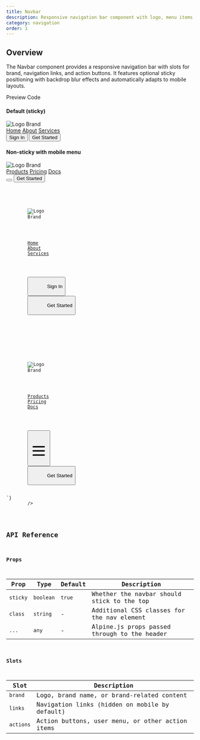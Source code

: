 ```yaml
---
title: Navbar
description: Responsive navigation bar component with logo, menu items, and mobile toggle support
category: navigation
order: 1
---
```



## Overview

The Navbar component provides a responsive navigation bar with slots for brand, navigation links, and action buttons. It features optional sticky positioning with backdrop blur effects and automatically adapts to mobile layouts.

<Tabs defaultValue="preview" class="h-auto">
    <TabsList variant="pills" slot="list">
        <TabsTrigger value="preview" variant="pills">
            Preview
        </TabsTrigger>
        <TabsTrigger value="code" variant="pills">
            Code
        </TabsTrigger>
    </TabsList>
    <TabsContent value="preview" preview class="flex flex-col gap-6">
        <div>
            <h4 class="text-sm font-medium mb-2">Default (sticky)</h4>
            <Navbar>
                <div slot="brand" class="flex items-center gap-2">
                    <img src="/logo.svg" alt="Logo" class="w-8 h-8" />
                    <span class="font-bold text-lg">Brand</span>
                </div>
                <div slot="links" class="flex items-center space-x-6">
                    <a href="#" class="text-sm font-medium hover:text-primary transition-colors">Home</a>
                    <a href="#" class="text-sm font-medium hover:text-primary transition-colors">About</a>
                    <a href="#" class="text-sm font-medium hover:text-primary transition-colors">Services</a>
                </div>
                <div slot="actions" class="flex items-center gap-2">
                    <button class="px-3 py-1 text-sm border border-border rounded-md hover:bg-accent transition-colors">
                        Sign In
                    </button>
                    <button class="px-3 py-1 text-sm bg-primary text-primary-foreground rounded-md hover:bg-primary/90 transition-colors">
                        Get Started
                    </button>
                </div>
            </Navbar>
        </div>
        <div>
            <h4 class="text-sm font-medium mb-2">Non-sticky with mobile menu</h4>
            <Navbar sticky={false} x-data="{ mobileMenuOpen: false }">
                <div slot="brand" class="flex items-center gap-2">
                    <img src="/logo.svg" alt="Logo" class="w-8 h-8" />
                    <span class="font-bold text-lg">Brand</span>
                </div>
                <div slot="links" class="flex items-center space-x-6">
                    <a href="#" class="text-sm font-medium hover:text-primary transition-colors">Products</a>
                    <a href="#" class="text-sm font-medium hover:text-primary transition-colors">Pricing</a>
                    <a href="#" class="text-sm font-medium hover:text-primary transition-colors">Docs</a>
                </div>
                <div slot="actions" class="flex items-center gap-2">
                    <button 
                        @click="mobileMenuOpen = !mobileMenuOpen"
                        class="md:hidden p-2 text-muted-foreground hover:text-foreground transition-colors"
                    >
                        <svg class="w-5 h-5" fill="none" stroke="currentColor" viewBox="0 0 24 24">
                            <path stroke-linecap="round" stroke-linejoin="round" stroke-width="2" d="M4 6h16M4 12h16M4 18h16"></path>
                        </svg>
                    </button>
                    <button class="hidden md:block px-3 py-1 text-sm bg-primary text-primary-foreground rounded-md hover:bg-primary/90 transition-colors">
                        Get Started
                    </button>
                </div>
            </Navbar>
        </div>
    </TabsContent>
    <TabsContent value="code">
        <Code
            language="astro"
            code={`---
---

<!-- Default sticky navbar -->
<Navbar>
    <div slot="brand" class="flex items-center gap-2">
        <img src="/logo.svg" alt="Logo" class="w-8 h-8" />
        <span class="font-bold text-lg">Brand</span>
    </div>
    <div slot="links" class="flex items-center space-x-6">
        <a href="#" class="text-sm font-medium hover:text-primary transition-colors">Home</a>
        <a href="#" class="text-sm font-medium hover:text-primary transition-colors">About</a>
        <a href="#" class="text-sm font-medium hover:text-primary transition-colors">Services</a>
    </div>
    <div slot="actions" class="flex items-center gap-2">
        <button class="px-3 py-1 text-sm border border-border rounded-md hover:bg-accent transition-colors">
            Sign In
        </button>
        <button class="px-3 py-1 text-sm bg-primary text-primary-foreground rounded-md hover:bg-primary/90 transition-colors">
            Get Started
        </button>
    </div>
</Navbar>

<!-- Non-sticky with mobile menu toggle -->
<Navbar sticky={false} x-data="{ mobileMenuOpen: false }">
    <div slot="brand" class="flex items-center gap-2">
        <img src="/logo.svg" alt="Logo" class="w-8 h-8" />
        <span class="font-bold text-lg">Brand</span>
    </div>
    <div slot="links" class="flex items-center space-x-6">
        <a href="#" class="text-sm font-medium hover:text-primary transition-colors">Products</a>
        <a href="#" class="text-sm font-medium hover:text-primary transition-colors">Pricing</a>
        <a href="#" class="text-sm font-medium hover:text-primary transition-colors">Docs</a>
    </div>
    <div slot="actions" class="flex items-center gap-2">
        <button 
            @click="mobileMenuOpen = !mobileMenuOpen"
            class="md:hidden p-2 text-muted-foreground hover:text-foreground transition-colors"
        >
            <svg class="w-5 h-5" fill="none" stroke="currentColor" viewBox="0 0 24 24">
                <path stroke-linecap="round" stroke-linejoin="round" stroke-width="2" d="M4 6h16M4 12h16M4 18h16"></path>
            </svg>
        </button>
        <button class="hidden md:block px-3 py-1 text-sm bg-primary text-primary-foreground rounded-md hover:bg-primary/90 transition-colors">
            Get Started
        </button>
    </div>
</Navbar>`}
        />
    </TabsContent>
</Tabs>

## API Reference

### Props

| Prop     | Type      | Default | Description                                    |
| -------- | --------- | ------- | ---------------------------------------------- |
| `sticky` | `boolean` | `true`  | Whether the navbar should stick to the top    |
| `class`  | `string`  | -       | Additional CSS classes for the nav element    |
| `...`    | `any`     | -       | Alpine.js props passed through to the header  |

### Slots

| Slot      | Description                                         |
| --------- | --------------------------------------------------- |
| `brand`   | Logo, brand name, or brand-related content         |
| `links`   | Navigation links (hidden on mobile by default)     |
| `actions` | Action buttons, user menu, or other action items   |
